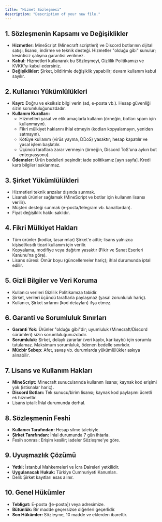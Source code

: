 ```yaml
---
title: "Hizmet Sözleşmesi"
description: "Description of your new file."
---
```


## 1. Sözleşmenin Kapsamı ve Değişiklikler

- **Hizmetler:** MineScript (Minecraft scriptleri) ve Discord botlarının dijital satışı, lisansı, indirme ve teknik desteği. Hizmetler "olduğu gibi" sunulur; kesintisiz çalışma garantisi verilmez.
- **Kabul:** Hizmetleri kullanarak bu Sözleşmeyi, Gizlilik Politikamızı ve KVKK'yı kabul edersiniz.
- **Değişiklikler:** Şirket, bildirimle değişiklik yapabilir; devam kullanım kabul sayılır.

## 2. Kullanıcı Yükümlülükleri

- **Kayıt:** Doğru ve eksiksiz bilgi verin (ad, e-posta vb.). Hesap güvenliği sizin sorumluluğunuzdadır.
- **Kullanım Kuralları:**
  - Hizmetleri yasal ve etik amaçlarla kullanın (örneğin, botları spam için kullanmayın).
  - Fikri mülkiyet haklarını ihlal etmeyin (kodları kopyalamayın, yeniden satmayın).
  - Kötüye kullanım (virüs yayma, DDoS) yasaktır; hesap kapatılır ve yasal işlem başlatılır.
  - Üçüncü taraflara zarar vermeyin (örneğin, Discord ToS'una aykırı bot entegrasyonu).
- **Ödemeler:** Ürün bedelleri peşindir; iade politikamız [ayrı sayfa]. Kredi kartı bilgileri saklanmaz.

## 3. Şirket Yükümlülükleri

- Hizmetleri teknik arızalar dışında sunmak.
- Lisanslı ürünler sağlamak (MineScript ve botlar için kullanım lisansı verilir).
- Müşteri desteği sunmak (e-posta/telegram vb. kanallardan).
- Fiyat değişiklik hakkı saklıdır.

## 4. Fikri Mülkiyet Hakları

- Tüm ürünler (kodlar, tasarımlar) Şirket'e aittir; lisans yalnızca kişisel/kısıtlı ticari kullanım için verilir.
- Kopyalama, modifiye veya dağıtım yasaktır (Fikir ve Sanat Eserleri Kanunu'na göre).
- Lisans süresi: Ömür boyu (güncellemeler hariç); ihlal durumunda iptal edilir.

## 5. Gizli Bilgiler ve Veri Koruma

- Kullanıcı verileri Gizlilik Politikamıza tabidir.
- Şirket, verileri üçüncü taraflarla paylaşmaz (yasal zorunluluk hariç).
- Kullanıcı, Şirket sırlarını (kod detayları) ifşa etmez.

## 6. Garanti ve Sorumluluk Sınırları

- **Garanti Yok:** Ürünler "olduğu gibi"dir; uyumluluk (Minecraft/Discord sürümleri) sizin sorumluluğunuzdadır.
- **Sorumluluk:** Şirket, dolaylı zararlar (veri kaybı, kar kaybı) için sorumlu tutulamaz. Maksimum sorumluluk, ödenen bedelle sınırlıdır.
- **Mücbir Sebep:** Afet, savaş vb. durumlarda yükümlülükler askıya alınabilir.

## 7. Lisans ve Kullanım Hakları

- **MineScript:** Minecraft sunucularında kullanım lisansı; kaynak kod erişimi yok (istisnalar hariç).
- **Discord Botları:** Tek sunucu/birim lisansı; kaynak kod paylaşımı ücretli ek hizmettir.
- Lisans iptali: İhlal durumunda derhal.

## 8. Sözleşmenin Feshi

- **Kullanıcı Tarafından:** Hesap silme talebiyle.
- **Şirket Tarafından:** İhlal durumunda 7 gün ihtarla.
- Fesih sonrası: Erişim kesilir; iadeler Sözleşme'ye göre.

## 9. Uyuşmazlık Çözümü

- **Yetki:** İstanbul Mahkemeleri ve İcra Daireleri yetkilidir.
- **Uygulanacak Hukuk:** Türkiye Cumhuriyeti Kanunları.
- Delil: Şirket kayıtları esas alınır.

## 10. Genel Hükümler

- **Tebligat:** E-posta ([e-posta]) veya adresimize.
- **Bütünlük:** Bir madde geçersizse diğerleri geçerlidir.
- **Son Hükümler:** Sözleşme, 10 madde ve eklerden ibarettir.
